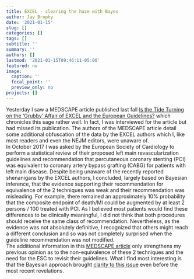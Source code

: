 ```yaml
---
title: EXCEL - clearing the haze with Bayes
author: Jay Brophy
date: '2021-01-15'
slug: []
categories: []
tags: []
subtitle: ''
summary: ''
authors: []
lastmod: '2021-01-15T09:46:11-05:00'
featured: no
image:
  caption: ''
  focal_point: ''
  preview_only: no
projects: []
---
```


Yesterday I saw a MEDSCAPE article published last fall [Is the Tide Turning on the 'Grubby' Affair of EXCEL and the European Guidelines?]( https://www.medscape.com/viewarticle/939944?src=WNL_infoc_210114_MSCPEDIT_excel2&uac=96111DV&impID=2963154&faf=1) which chronicles this sage rather well. In fact, I was interviewed for the article but had missed its publication. The authors of the MEDSCAPE article detail some additional obfuscation of the data by the EXCEL authors which I, like most readers and even the NEJM editors, were unaware of.     
In October 2017 I was asked by the European Society of Cardiology to perform a statistical review of their proposed left main revascularization guidelines and recommendation that percutaneous coronary stenting (PCI) was equivalent to coronary artery bypass grafting (CABG) for patients with left main disease. Despite being unaware of the recently reported shenanigans by the EXCEL authors, I concluded, largely based on Bayesian inference, that the evidence supporting their recommendation for equivalence of the 2 techniques was weak and their recommendation was misleading. For example, there remained an approximately 10% probability that the composite endpoint of death/MI could be augmented by at least 2 persons / 100 treated with PCI. As I believed most patients would find these differences to be clinically meaningful, I did not think that both procedures should receive the same class of recommendation. Nevertheless, as the evidence was not absolutely definitive, I recognized that others might reach a different conclusion and so was not completely surprised when the guideline recommendation was not modified.      
The additional information in this [MEDSCAPE article]( https://www.medscape.com/viewarticle/939944?src=WNL_infoc_210114_MSCPEDIT_excel2&uac=96111DV&impID=2963154&faf=1)  only strengthens my previous opinion as to the non-equivalence of these 2 techniques and the need for the ESC to revisit their guidelines. What I find most interesting is that the Bayesian approach brought [clarity to this issue](https://jamanetwork.com/journals/jamainternalmedicine/article-abstract/2766594) even before the most recent revelations. 
